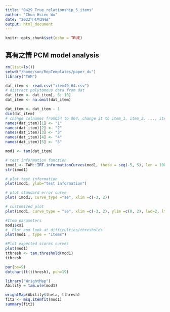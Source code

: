 ```yaml
---
title: "0429_True_relationship_5_items"
author: "Chun Hsien Wu"
date: "2022年4月29日"
output: html_document
---
```


```r
knitr::opts_chunk$set(echo = TRUE)
```

##  真有之情 PCM model analysis
```r
rm(list=ls())
setwd("/home/son/RepTemplates/paper_du")
library("TAM")
```
```r
dat_item <- read.csv("item49-64.csv") 
# distract polytomous data from dat
dat_item <- dat_item[, 6: 10]
dat_item <- na.omit(dat_item)

dat_item <- dat_item - 1
dim(dat_item)
# change colnames fromQ54 to Q64, change it to item_1, item_2, ..., item_11
names(dat_item)[1] <- "1"
names(dat_item)[2] <- "2"
names(dat_item)[3] <- "3"
names(dat_item)[4] <- "4"
names(dat_item)[5] <- "5"
```
```r
mod1 <- tam(dat_item)

# test information function
imod1 <- TAM::IRT.informationCurves(mod1, theta = seq(-5, 5), len = 100)
str(imod1)

# plot test information
plot(imod1, ylab="test information")

# plot standard error curve
plot( imod1, curve_type ="se", xlim =c(-3, 2))

# customized plot
plot(imod1, curve_type = "se", xlim =c(-3, 2), ylim =c(0, 2), lwd=2, lty=3)

#Item parameters
mod1$xsi
#  Plot and look at difficulties/thresholds
plot(mod1 , type = "items")

#Plot expected scores curves
plot(mod1)
tthresh <- tam.threshold(mod1)
tthresh

par(ps=9)
dotchart(t(tthresh), pch=19)

library("WrightMap")
Ability = tam.wle(mod1)

wrightMap(Ability$theta, tthresh)
fit2 <- msq.itemfit(mod1)
summary(fit2)
```


